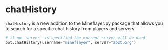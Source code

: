 # chatHistory

`chatHistory` is a new addition to the Mineflayer.py package that allows you to search for a specific chat history from players and servers.



```python filename="bot.py" {3} copy
# if no `server` is specified the current server will be used
bot.chatHistory(username="mineflayer", server="2b2t.org")
```
